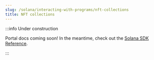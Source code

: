 ```yaml
---
slug: /solana/interacting-with-programs/nft-collections
title: NFT collections
---
```


:::info Under construction

Portal docs coming soon! In the meantime, check out the [Solana SDK Reference](/solana).

:::
